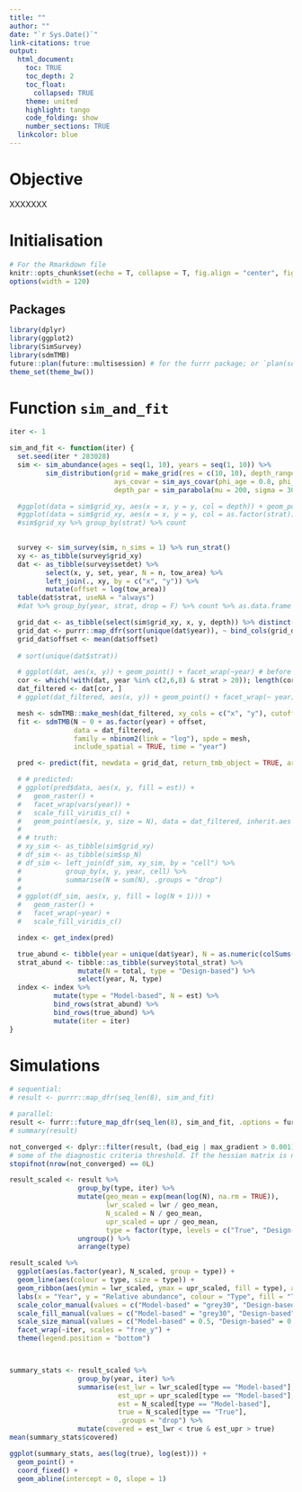 ```yaml
---
title: ""
author: ""
date: "`r Sys.Date()`"
link-citations: true
output:
  html_document:
    toc: TRUE
    toc_depth: 2
    toc_float:
      collapsed: TRUE
    theme: united
    highlight: tango
    code_folding: show
    number_sections: TRUE
  linkcolor: blue
---
```

# Objective

XXXXXXX

# Initialisation
```r
# For the Rmarkdown file
knitr::opts_chunk$set(echo = T, collapse = T, fig.align = "center", fig.width = 9, fig.height = 6, message = F, warning = F)
options(width = 120)
```

## Packages
```r
library(dplyr)
library(ggplot2)
library(SimSurvey)
library(sdmTMB)
future::plan(future::multisession) # for the furrr package; or `plan(sequential)`
theme_set(theme_bw())
```

# Function `sim_and_fit`
```r
iter <- 1

sim_and_fit <- function(iter) {
  set.seed(iter * 283028)
  sim <- sim_abundance(ages = seq(1, 10), years = seq(1, 10)) %>%
         sim_distribution(grid = make_grid(res = c(10, 10), depth_range = c(10, 500)),
                          ays_covar = sim_ays_covar(phi_age = 0.8, phi_year = 0.1),
                          depth_par = sim_parabola(mu = 200, sigma = 30))

  #ggplot(data = sim$grid_xy, aes(x = x, y = y, col = depth)) + geom_point() + scale_color_viridis_c()
  #ggplot(data = sim$grid_xy, aes(x = x, y = y, col = as.factor(strat))) + geom_point() + scale_color_viridis_d()
  #sim$grid_xy %>% group_by(strat) %>% count

  
  survey <- sim_survey(sim, n_sims = 1) %>% run_strat()
  xy <- as_tibble(survey$grid_xy)
  dat <- as_tibble(survey$setdet) %>%
         select(x, y, set, year, N = n, tow_area) %>%
         left_join(., xy, by = c("x", "y")) %>%
         mutate(offset = log(tow_area))
  table(dat$strat, useNA = "always")
  #dat %>% group_by(year, strat, drop = F) %>% count %>% as.data.frame %>% filter(n == 0)

  grid_dat <- as_tibble(select(sim$grid_xy, x, y, depth)) %>% distinct()
  grid_dat <- purrr::map_dfr(sort(unique(dat$year)), ~ bind_cols(grid_dat, year = .))
  grid_dat$offset <- mean(dat$offset)
  
  # sort(unique(dat$strat))

  # ggplot(dat, aes(x, y)) + geom_point() + facet_wrap(~year) # before
  cor <- which(!with(dat, year %in% c(2,6,8) & strat > 20)); length(cor) # 1564
  dat_filtered <- dat[cor, ]
  # ggplot(dat_filtered, aes(x, y)) + geom_point() + facet_wrap(~ year) # after

  mesh <- sdmTMB::make_mesh(dat_filtered, xy_cols = c("x", "y"), cutoff = 20)
  fit <- sdmTMB(N ~ 0 + as.factor(year) + offset,
                data = dat_filtered,
                family = nbinom2(link = "log"), spde = mesh,
                include_spatial = TRUE, time = "year")

  pred <- predict(fit, newdata = grid_dat, return_tmb_object = TRUE, area = 100)

  # # predicted:
  # ggplot(pred$data, aes(x, y, fill = est)) +
  #   geom_raster() +
  #   facet_wrap(vars(year)) +
  #   scale_fill_viridis_c() +
  #   geom_point(aes(x, y, size = N), data = dat_filtered, inherit.aes = FALSE, pch = 21)
  # 
  # # truth:
  # xy_sim <- as_tibble(sim$grid_xy)
  # df_sim <- as_tibble(sim$sp_N)
  # df_sim <- left_join(df_sim, xy_sim, by = "cell") %>%
  #           group_by(x, y, year, cell) %>%
  #           summarise(N = sum(N), .groups = "drop")
  # 
  # ggplot(df_sim, aes(x, y, fill = log(N + 1))) +
  #   geom_raster() +
  #   facet_wrap(~year) +
  #   scale_fill_viridis_c()

  index <- get_index(pred)

  true_abund <- tibble(year = unique(dat$year), N = as.numeric(colSums(survey$I))) %>% mutate(type = "True")
  strat_abund <- tibble::as_tibble(survey$total_strat) %>%
                 mutate(N = total, type = "Design-based") %>%
                 select(year, N, type)
  index <- index %>%
           mutate(type = "Model-based", N = est) %>%
           bind_rows(strat_abund) %>%
           bind_rows(true_abund) %>%
           mutate(iter = iter)
}
```

# Simulations
```r
# sequential:
# result <- purrr::map_dfr(seq_len(8), sim_and_fit)

# parallel:
result <- furrr::future_map_dfr(seq_len(8), sim_and_fit, .options = furrr::furrr_options(seed = TRUE))
# summary(result)

not_converged <- dplyr::filter(result, (bad_eig | max_gradient > 0.001) & type == "Model-based")
# some of the diagnostic criteria threshold. If the hessian matrix is not positive definate, it's a sign of non-converence
stopifnot(nrow(not_converged) == 0L)

result_scaled <- result %>%
                 group_by(type, iter) %>%
                 mutate(geo_mean = exp(mean(log(N), na.rm = TRUE)),
                        lwr_scaled = lwr / geo_mean,
                        N_scaled = N / geo_mean,
                        upr_scaled = upr / geo_mean,
                        type = factor(type, levels = c("True", "Design-based", "Model-based"))) %>%
                 ungroup() %>%
                 arrange(type)

result_scaled %>%
  ggplot(aes(as.factor(year), N_scaled, group = type)) +
  geom_line(aes(colour = type, size = type)) +
  geom_ribbon(aes(ymin = lwr_scaled, ymax = upr_scaled, fill = type), alpha = 0.3) +
  labs(x = "Year", y = "Relative abundance", colour = "Type", fill = "Type", size = "Type") +
  scale_color_manual(values = c("Model-based" = "grey30", "Design-based" = "steelblue", "True" = "red")) +
  scale_fill_manual(values = c("Model-based" = "grey30", "Design-based" = "steelblue", "True" = "red")) +
  scale_size_manual(values = c("Model-based" = 0.5, "Design-based" = 0.5, "True" = 1)) +
  facet_wrap(~iter, scales = "free_y") +
  theme(legend.position = "bottom")



summary_stats <- result_scaled %>%
                 group_by(year, iter) %>%
                 summarise(est_lwr = lwr_scaled[type == "Model-based"],
                           est_upr = upr_scaled[type == "Model-based"],
                           est = N_scaled[type == "Model-based"],
                           true = N_scaled[type == "True"],
                           .groups = "drop") %>%
                 mutate(covered = est_lwr < true & est_upr > true)
mean(summary_stats$covered)

ggplot(summary_stats, aes(log(true), log(est))) +
  geom_point() +
  coord_fixed() +
  geom_abline(intercept = 0, slope = 1)

```

